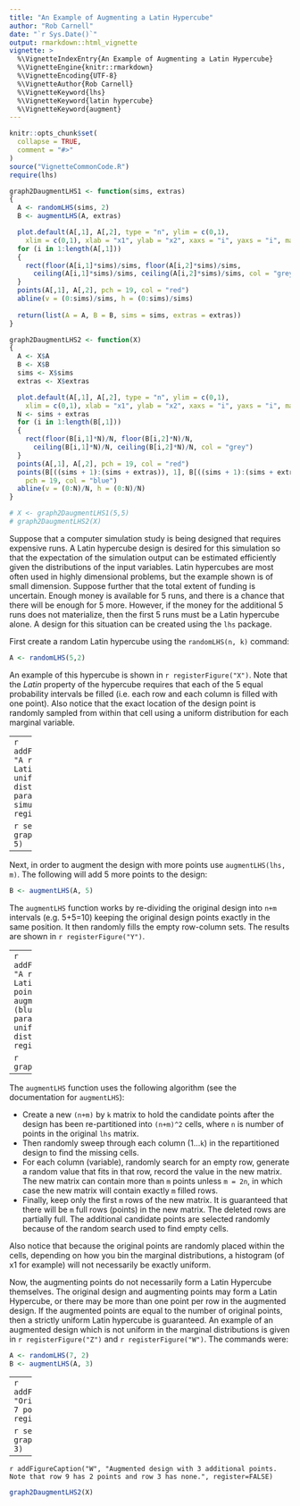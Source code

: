 ```yaml
---
title: "An Example of Augmenting a Latin Hypercube"
author: "Rob Carnell"
date: "`r Sys.Date()`"
output: rmarkdown::html_vignette
vignette: >
  %\VignetteIndexEntry{An Example of Augmenting a Latin Hypercube}
  %\VignetteEngine{knitr::rmarkdown}
  %\VignetteEncoding{UTF-8}
  %\VignetteAuthor{Rob Carnell}
  %\VignetteKeyword{lhs}
  %\VignetteKeyword{latin hypercube}
  %\VignetteKeyword{augment}
---
```


```r
knitr::opts_chunk$set(
  collapse = TRUE,
  comment = "#>"
)
source("VignetteCommonCode.R")
require(lhs)

graph2DaugmentLHS1 <- function(sims, extras)
{
  A <- randomLHS(sims, 2)
  B <- augmentLHS(A, extras)

  plot.default(A[,1], A[,2], type = "n", ylim = c(0,1),
    xlim = c(0,1), xlab = "x1", ylab = "x2", xaxs = "i", yaxs = "i", main = "")
  for (i in 1:length(A[,1]))
  {
    rect(floor(A[i,1]*sims)/sims, floor(A[i,2]*sims)/sims,
      ceiling(A[i,1]*sims)/sims, ceiling(A[i,2]*sims)/sims, col = "grey")
  }
  points(A[,1], A[,2], pch = 19, col = "red")
  abline(v = (0:sims)/sims, h = (0:sims)/sims)
  
  return(list(A = A, B = B, sims = sims, extras = extras))
}

graph2DaugmentLHS2 <- function(X)
{
  A <- X$A
  B <- X$B
  sims <- X$sims
  extras <- X$extras

  plot.default(A[,1], A[,2], type = "n", ylim = c(0,1),
    xlim = c(0,1), xlab = "x1", ylab = "x2", xaxs = "i", yaxs = "i", main = "")
  N <- sims + extras
  for (i in 1:length(B[,1]))
  {
    rect(floor(B[i,1]*N)/N, floor(B[i,2]*N)/N,
      ceiling(B[i,1]*N)/N, ceiling(B[i,2]*N)/N, col = "grey")
  }
  points(A[,1], A[,2], pch = 19, col = "red")
  points(B[((sims + 1):(sims + extras)), 1], B[((sims + 1):(sims + extras)), 2],
    pch = 19, col = "blue")
  abline(v = (0:N)/N, h = (0:N)/N)
}

# X <- graph2DaugmentLHS1(5,5)
# graph2DaugmentLHS2(X)
```

Suppose that a computer simulation study is being designed that requires
expensive runs.  A Latin hypercube design is desired for this simulation so
that the expectation of the simulation output can be estimated efficiently
given the distributions of the input variables.  Latin hypercubes are most
often used in highly dimensional problems, but the example shown is of small
dimension.  Suppose further that the total extent of funding is uncertain.
Enough money is available for 5 runs, and there is a chance that there will be
enough for 5 more.  However, if the money for the additional 5 runs does not
materialize, then the first 5 runs must be a Latin hypercube alone.  A design
for this situation can be created using the `lhs` package.

First create a random Latin hypercube using the `randomLHS(n, k)` command:

```r
A <- randomLHS(5,2)
```

An example of this hypercube is shown in `r registerFigure("X")`.  Note that
the *Latin* property of the hypercube requires that each of the 5 equal
probability intervals be filled (i.e. each row and each column is filled with
one point).  Also notice that the exact location of the design point is randomly
sampled from within that cell using a uniform distribution for each marginal
variable.

-----
`r addFigureCaption("X", "A randomly produced Latin Hypercube with uniform marginal distributions for 2 parameters with 5 simulations", register=FALSE)`

```r
set.seed(10)
X <- graph2DaugmentLHS1(5, 5)
```
-----

Next, in order to augment the design with more points use `augmentLHS(lhs, m)`.  The following will add 5 more points to the design:

```r
B <- augmentLHS(A, 5)
```

The `augmentLHS` function works by re-dividing the original design into
`n+m` intervals (e.g. 5+5=10) keeping the original design points exactly in the
same position.  It then randomly fills the empty row-column sets.  The results
are shown in `r registerFigure("Y")`.

-----
`r addFigureCaption("Y", "A randomly produced Latin Hypercube of 5 points (red) with 5 augmented points (blue).  Each parameter has a uniform marginal distribution.", register=FALSE)`

```r
graph2DaugmentLHS2(X)
```
-----

The `augmentLHS` function uses the following algorithm (see the documentation for `augmentLHS`):

* Create a new `(n+m)` by `k` matrix to hold the candidate points after
the design has been re-partitioned into `(n+m)^2` cells, where `n` is number
of points in the original `lhs` matrix.
* Then randomly sweep through each
column (1...`k`) in the repartitioned design to find the missing cells.
* For each column (variable), randomly search for an empty row, generate a
random value that fits in that row, record the value in the new matrix.
The new matrix can contain more than `m` points unless `m = 2n`,
in which case the new matrix will contain exactly `m` filled rows.
* Finally, keep only the first `m` rows of the new matrix.  It is
guaranteed that there will be `m` full rows (points) in the new matrix.  The
deleted rows are partially full.  The additional candidate points are selected
randomly because of the random search used to find empty cells.

Also notice that because the original points are randomly placed within the
cells, depending on how you bin the marginal distributions, a histogram (of x1
for example) will not necessarily be exactly uniform.

Now, the augmenting points do not necessarily form a Latin Hypercube themselves.
The original design and augmenting points may form a Latin Hypercube, or there
may be more than one point per row in the augmented design.  If the augmented
points are equal to the number of original points, then a strictly uniform
Latin hypercube is guaranteed.  An example of an augmented design which is not
uniform in the marginal distributions is given in `r registerFigure("Z")` and `r registerFigure("W")`.
The commands were:

```r
A <- randomLHS(7, 2)
B <- augmentLHS(A, 3)
```

-----
`r addFigureCaption("Z", "Original design with 7 points", register=FALSE)` 

```r
set.seed(12)
X <- graph2DaugmentLHS1(7, 3)
```
-----

`r addFigureCaption("W", "Augmented design with 3 additional points.  Note that row 9 has 2 points and row 3 has none.", register=FALSE)` 

```r
graph2DaugmentLHS2(X)
```
